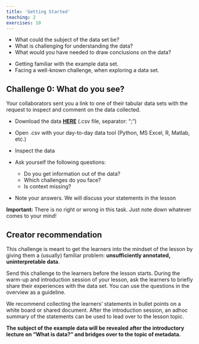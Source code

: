 ```yaml
---
title: 'Getting Started'
teaching: 2
exercises: 10
---
```

:::::::::::::::::::::::::::::::::::::: questions 

- What could the subject of the data set be?
- What is challenging for understanding the data?
- What would you have needed to draw conclusions on the data?

::::::::::::::::::::::::::::::::::::::::::::::::

:::::::::::::::::::::::::::::::::::::: objectives

- Getting familiar with the example data set.
- Facing a well-known challenge, when exploring a data set. 
:::::::::::::::::::::::::::::::::::::::::::::::::

:::::::::::::::::::::::::::::::::::::::::::::::::::::::::::::::::::::: challenge
## Challenge 0: What do you see?

Your collaborators sent you a link to one of their tabular data sets with the request to inspect and comment on the data collected.

- Download the data [**HERE**](files/exampleDataObject.csv) (.csv file, separator: ";") 
- Open .csv with your day-to-day data tool (Python, MS Excel, R, Matlab, etc.)
- Inspect the data

- Ask yourself the following questions:
  - Do you get information out of the data?
  - Which challenges do you face?
  - Is context missing?
  
- Note your answers. We will discuss your statements in the lesson

::::::::::::::::::::::::::::::::::::::::::::::::::::::::::::::::::::::::::: hint
**Important:** There is no right or wrong in this task. Just note down whatever comes to your mind!
::::::::::::::::::::::::::::::::::::::::::::::::::::::::::::::::::::::::::::::::
::::::::::::::::::::::::::::::::::::::::::::::::::::::::::::::::::::::::::::::::

::::::::::::::::::::::::::::::::::::::::::::::::::::::::::::::::::::: instructor 

## Creator recommendation
This challenge is meant to get the learners into the mindset of the lesson by giving them a (usually) familiar problem: **unsufficiently annotated, uninterpretable data**.

Send this challenge to the learners before the lesson starts. During the warm-up and introduction session of your lesson, ask the learners to briefly share their experiences with the data set. You can use the questions in the overview as a guideline.

We recommend collecting the learners' statements in bullet points on a white board or shared document. After the introduction session, an adhoc summary of the statements can be used to lead over to the lesson topic.

**The subject of the example data will be revealed after the introductory lecture on "What is data?" and bridges over to the topic of metadata.**

::::::::::::::::::::::::::::::::::::::::::::::::


